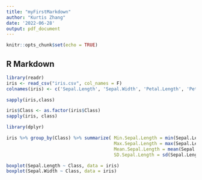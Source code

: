 ```yaml
---
title: "myFirstMarkdown"
author: "Kurtis Zhang"
date: '2022-06-28'
output: pdf_document
---
```



```r
knitr::opts_chunk$set(echo = TRUE)
```

## R Markdown

```r
library(readr)
iris <- read_csv("iris.csv", col_names = F)
colnames(iris) <- c('Sepal.Length', 'Sepal.Width', 'Petal.Length', 'Petal.Width', 'Class')

```

```r
sapply(iris,class)

iris$Class <- as.factor(iris$Class)
sapply(iris, class)


```

```r
library(dplyr)

iris %>% group_by(Class) %>% summarize( Min.Sepal.Length = min(Sepal.Length, na.rm=T),
                                        Max.Sepal.Length = max(Sepal.Length, na.rm=T),
                                        Mean.Sepal.Length = mean(Sepal.Length, na.rm=T),
                                        SD.Sepal.Length = sd(Sepal.Length, na.rm=T))  %>% as.data.frame()
```

```r
boxplot(Sepal.Length ~ Class, data = iris)
boxplot(Sepal.Width ~ Class, data = iris)
```
